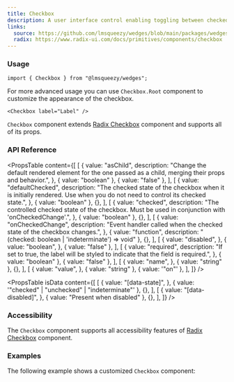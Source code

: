 ```yaml
---
title: Checkbox
description: A user interface control enabling toggling between checked and unchecked states.
links:
  source: https://github.com/lmsqueezy/wedges/blob/main/packages/wedges/src/components/Checkbox/Checkbox.tsx
  radix: https://www.radix-ui.com/docs/primitives/components/checkbox
---
```


<PreviewComponent name="checkbox/preview" />

### Usage

```tsx
import { Checkbox } from "@lmsqueezy/wedges";
```

For more advanced usage you can use `Checkbox.Root` component to customize the appearance of the checkbox.

```tsx showLineNumbers
<Checkbox label="Label" />
```

`Checkbox` component extends <a href="https://www.radix-ui.com/docs/primitives/components/checkbox" target="_blank" rel='nofollow noreferrer'>Radix Checkbox</a> component and supports all of its props.

### API Reference

<PropsTable
  content={[
    [
      {
        value: "asChild",
        description:
          "Change the default rendered element for the one passed as a child, merging their props and behavior.",
      },
      { value: "boolean" },
      { value: "false" },
    ],
    [
      {
        value: "defaultChecked",
        description:
          "The checked state of the checkbox when it is initially rendered. Use when you do not need to control its checked state.",
      },
      { value: "boolean" },
      {},
    ],
    [
      {
        value: "checked",
        description:
          "The controlled checked state of the checkbox. Must be used in conjunction with 'onCheckedChange'.",
      },
      { value: "boolean" },
      {},
    ],
    [
      {
        value: "onCheckedChange",
        description: "Event handler called when the checked state of the checkbox changes.",
      },
      { value: "function", description: "(checked: boolean | 'indeterminate') => void" },
      {},
    ],
    [
      {
        value: "disabled",
      },
      {
        value: "boolean",
      },
      { value: "false" },
    ],
    [
      {
        value: "required",
        description:
          "If set to true, the label will be styled to indicate that the field is required.",
      },
      { value: "boolean" },
      { value: "false" },
    ],
    [
      {
        value: "name",
      },
      { value: "string" },
      {},
    ],
    [
      {
        value: "value",
      },
      { value: "string" },
      { value: '"on"' },
    ],
  ]}
/>

<PropsTable
  isData
  content={[
    [
      {
        value: "[data-state]",
      },
      { value: '"checked" | "unchecked" | "indeterminate"' },
      {},
    ],
    [
      {
        value: "[data-disabled]",
      },
      { value: "Present when disabled" },
      {},
    ],
  ]}
/>

### Accessibility

The `Checkbox` component supports all accessibility features of <a href="https://www.radix-ui.com/primitives/docs/components/checkbox#accessibility" target="_blank" rel='nofollow noreferrer'>Radix Checkbox</a> component.

### Examples

<PreviewComponent name="checkbox/example-1" />

The following example shows a customized `Checkbox` component:

<PreviewComponent name="checkbox/example-2" />
